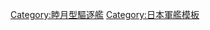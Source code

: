 {{Navbox
|name = 睦月級驅逐艦
|title = [[睦月型驅逐艦|睦月級驅逐艦]]
|state = {{{state|autocollapse}}}
|style = wide
|bodyclass = hlist
|image = [[File:Naval Ensign of Japan.svg|50px|大日本帝国海軍軍艦旗]]

|list1 =
* [[睦月號驅逐艦|睦月]]
* [[如月號驅逐艦|如月 (二代)]]
* [[弥生号驱逐舰 (睦月型)|彌生 (二代)]]
* [[卯月号驱逐舰|卯月 (二代)]]
* [[皋月号驱逐舰|皐月 (二代)]]
* {{link-ja|水無月號驅逐艦 (睦月型驅逐艦)|水無月 (睦月型駆逐艦)|水無月 (二代)}}
* {{link-ja|文月號驅逐艦 (睦月型驅逐艦)|文月 (睦月型駆逐艦)|文月 (二代)}}
* {{link-ja|長月號驅逐艦 (睦月型驅逐艦)|長月 (睦月型駆逐艦)|長月 (二代)}}
* [[菊月號驅逐艦|菊月 (二代)]]
* [[三日月號驅逐艦|三日月 (二代)]]
* [[望月号驱逐舰|望月]]
* {{link-ja|夕月號驅逐艦 (睦月型驅逐艦)|夕月 (駆逐艦)|夕月}}

|list2 =
* 前級： [[神風型驅逐艦 (二代)|神風級驅逐艦 (二代)]]
* 次級： [[吹雪型驅逐艦|吹雪級驅逐艦]]

|below = 
[[大日本帝國海軍艦艇列表]]

}}<noinclude>
{{collapsible option}}
[[Category:睦月型驅逐艦]]
[[Category:日本軍艦模板]]
</noinclude>